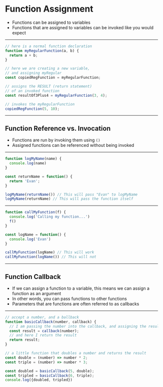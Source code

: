 
# Function Assignment

- Functions can be assigned to variables
- Functions that are assigned to variables can be invoked like you would expect

---

```javascript
// here is a normal function declaration
function myRegularFunction(a, b) {
  return a + b;
}

// here we are creating a new variable, 
// and assigning myRegular
const copiedRegFunction = myRegularFunction;

// assigns the RESULT (return statement)
// of an invoked function
const resultOf3Plus4 = myRegularFunction(3, 4);

// invokes the myRegularFunction
copiedRegFunction(5, 10);
```

---

## Function Reference vs. Invocation

- Functions are run by invoking them using `()`
- Assigned functions can be referenced without being invoked

---


```javascript Function Invocation
function logMyName(name) {
  console.log(name)
}

const returnName = function() {
  return 'Evan';
}

logMyName(returnName()) // This will pass "Evan" to logMyName
logMyName(returnName) // This will pass the function itself
```

---


```javascript Function Invocation
function callMyFunction(f) {
  console.log('Calling my function...')
  f()
}

const logName = function() {
  console.log('Evan')
}

callMyFunction(logName) // This will work
callMyFunction(logName()) // This will not
```

---

## Function Callback

- If we can assign a function to a variable, this means we can assign a function as an argument
- In other words, you can pass functions to other functions
- Parameters that are functions are often referred to as callbacks

---


```javascript Function Callbacks
// accept a number, and a ballback
function basicCallback(number, callback) {
  // I am passing the number into the callback, and assigning the result
  const result = callback(number);
  // and here I return the result
  return result;
}

// a little function that doubles a number and returns the result
const double = (number) => number * 2;
const triple = (number) => number * 3;

const doubled = basicCallback(5, double);
const tripled = basicCallback(6, triple);
console.log({doubled, tripled})
```

